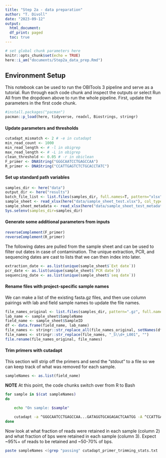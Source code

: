 ```yaml
---
title: "Step 2a - data preparation"
author: "T. Divoll"
date: "2023-09-12"
output: 
  html_document:
  df_print: paged
  toc: true
---
```


```r
# set global chunk parameters here
knitr::opts_chunk$set(echo = TRUE)
here::i_am("documents/Step2a_data_prep.Rmd")
```

## Environment Setup

This notebook can be used to run the OBITools 3 pipeline and serve as a tutorial. Run through each code chunk and inspect the outputs or select Run All from the dropdown above to run the whole pipeline. First, update the parameters in the first code chunk.

```r
#install.packages("pacman")
pacman::p_load(here, tidyverse, readxl, Biostrings, stringr)
```

#### Update parameters and thresholds
```r
cutadapt_mismatch <- 2 # -e in cutadapt
min_read_count <- 1000
min_read_length <- # -l in obigrep
max_read_length <- # -L in obigrep
clean_threshold <- 0.05 # -r in obiclean
F_primer <- DNAString("GGGCAATCCTGAGCCAA")
R_primer <- DNAString("CCATTGAGTCTCTGCACCTATC")
```

#### Set up standard path variables
```r
samples_dir <- here("data")
output_dir <- here("results")
batch_file_list <- list.files(samples_dir, full.names=T, pattern="xlsx")
sample_sheet <- read_xlsx(here("data/sample_sheet_test.xlsx"), col_types = "guess")
sample_sheet_metadata <- read_xlsx(here("data/sample_sheet_test_metadata.xlsx"), col_types = "guess")
Sys.setenv(samples_dir=samples_dir)
```

#### Generate some additional parameters from inputs
```r
reverseComplement(F_primer)
reverseComplement(R_primer)
```
The following dates are pulled from the sample sheet and can be used to filter out dates in case of contamination. The unique extraction, PCR, and sequencing dates are cast to lists that we can then index into later.
```r
extraction_date <- as.list(unique(sample_sheet$`Ext date`))
pcr_date <- as.list(unique(sample_sheet$`PCR date`))
sequencing_date <- as.list(unique(sample_sheet$`seq date`))
```

#### Rename files with project-specific sample names
We can make a list of the existing fasta.gz files, and then use column pairings with lab and field sample names to update the file names.

```r
file_names_original <- list.files(samples_dir, pattern=".gz", full.names = T) 
lab_name <- sample_sheet$SampleName
field_name <- sample_sheet$SampleID
df <- data.frame(field_name, lab_name)
file_names <- stringr::str_replace_all(file_names_original, setNames(df$field_name, df$lab_name))
file_names <- stringr::str_replace(file_names, "_S\\d+_L001", "")
file.rename(file_names_original, file_names)
```

#### Trim primers with cutadapt
This section will strip off the primers and send the "stdout" to a file so we can keep track of what was removed for each sample.
```r
sampleNames <- as.list(field_name)
```

**NOTE** At this point, the code chunks switch over from R to Bash
```bash
for sample in $(cat sampleNames)
do

    echo "On sample: $sample"
    
    cutadapt -a ^GGGCAATCCTGAGCCAA...GATAGGTGCAGAGACTCAATGG -A ^CCATTGAGTCTCTGCACCTATC...TTGGCTCAGGATTGCCC --no-indels -e $cutadapt_mismatch --discard-untrimmed -o ${sample}_R1_001_trimmed.fastq.gz -p ${sample}_R2_001_trimmed.fastq.gz ${sample}_R1_001.fastq.gz ${sample}_R2_001.fastq.gz >> cutadapt_primer_trimming_stats.txt 2>&1
done
```

Now look at what fraction of reads were retained in each sample (column 2) and what fraction of bps were retained in each sample (column 3). Expect ~95%+ of reads to be retained and ~50-70% of bps. 
```bash
paste sampleNames <(grep "passing" cutadapt_primer_trimming_stats.txt | cut -f3 -d "(" | tr -d ")") <(grep "filtered" cutadapt_primer_trimming_stats.txt | cut -f3 -d "(" | tr -d ")")
```


